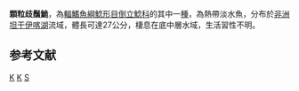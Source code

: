 {{Speciesbox 
| taxon = Synodontis granulosus
| authority = [[Boulenger|Boulenger]], 1900
| image = Synodontis granulosus boulenger.jpg
| status = LC
| status_system = IUCN3.1
| synonyms = *''Synodontis granulosa'',Boulenger, 1900
}}

'''顆粒歧鬚鮠'''，為[[輻鰭魚綱|輻鰭魚綱]][[鯰形目|鯰形目]][[倒立鯰科|倒立鯰科]]的其中一[[種|種]]，為熱帶淡水魚，分布於[[非洲|非洲]][[坦干伊喀湖|坦干伊喀湖]]流域，體長可達27公分，棲息在底中層水域，生活習性不明。

==参考文献==
{{reflist}}
{{Taxonbar}}

[[Category:IUCN红色名录无危物种|K]]
[[Category:歧鬚鮠屬|K]]
[[Category:1900年描述的魚類|S]]